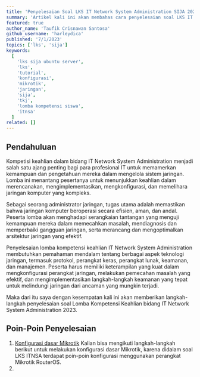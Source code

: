 ```yaml
---
title: 'Penyelesaian Soal LKS IT Network System Administration SIJA 2023 Modul A (Ubuntu Server) Lengkap'
summary: 'Artikel kali ini akan membahas cara penyelesaian soal LKS IT Network System Administration SIJA 2023 Modul A (Ubuntu Server) dengan mudah, bagi kalian yang ingin mencobanya simak tutorial ini sampai selesai😉'
featured: true
author_name: 'Taufik Crisnawan Santosa'
github_username: 'harleydica'
published: '7/1/2023'
topics: ['lks', 'sija']
keywords:
  [
    'lks sija ubuntu server',
    'lks',
    'tutorial',
    'konfigurasi',
    'mikrotik',
    'jaringan',
    'sija',
    'tkj',
    'lomba kompetensi siswa',
    'itnsa'
  ]
related: []
---
```


## Pendahuluan
Kompetisi keahlian dalam bidang IT Network System Administration menjadi salah satu ajang penting bagi para profesional IT untuk memamerkan kemampuan dan pengetahuan mereka dalam mengelola sistem jaringan. Lomba ini menantang pesertanya untuk menunjukkan keahlian dalam merencanakan, mengimplementasikan, mengkonfigurasi, dan memelihara jaringan komputer yang kompleks.

Sebagai seorang administrator jaringan, tugas utama adalah memastikan bahwa jaringan komputer beroperasi secara efisien, aman, dan andal. Peserta lomba akan menghadapi serangkaian tantangan yang menguji kemampuan mereka dalam memecahkan masalah, mendiagnosis dan memperbaiki gangguan jaringan, serta merancang dan mengoptimalkan arsitektur jaringan yang efektif.

Penyelesaian lomba kompetensi keahlian IT Network System Administration membutuhkan pemahaman mendalam tentang berbagai aspek teknologi jaringan, termasuk protokol, perangkat keras, perangkat lunak, keamanan, dan manajemen. Peserta harus memiliki keterampilan yang kuat dalam mengkonfigurasi perangkat jaringan, melakukan pemecahan masalah yang efektif, dan mengimplementasikan langkah-langkah keamanan yang tepat untuk melindungi jaringan dari ancaman yang mungkin terjadi.

Maka dari itu saya dengan kesempatan kali ini akan memberikan langkah-langkah penyelesaian soal Lomba Kompetensi Keahlian bidang IT Network System Administration 2023. 

## Poin-Poin Penyelesaian

1. [Konfigurasi dasar Mikrotik](https://taufikcrisnawan.dev/blog/konfigurasi-dasar-mikrotik)
   Kalian bisa mengikuti langkah-langkah berikut untuk melakukan konfigurasi dasar Mikrotik, karena didalam soal LKS ITNSA terdapat poin-poin konfigurasi menggunakan perangkat Mikrotik RouterOS.
2. 
